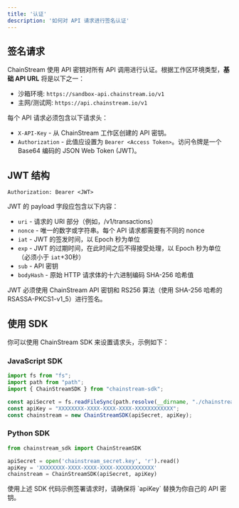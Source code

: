 ```yaml
---
title: '认证'
description: '如何对 API 请求进行签名认证'
---
```


## 签名请求

ChainStream 使用 API 密钥对所有 API 调用进行认证。根据工作区环境类型，**基础 API URL** 将是以下之一：

* 沙箱环境: `https://sandbox-api.chainstream.io/v1`
* 主网/测试网: `https://api.chainstream.io/v1`

每个 API 请求必须包含以下请求头：

* `X-API-Key` - 从 ChainStream 工作区创建的 API 密钥。
* `Authorization` - 此值应设置为 `Bearer <Access Token>`。访问令牌是一个 Base64 编码的 JSON Web Token (JWT)。

## JWT 结构

`Authorization: Bearer <JWT>`

JWT 的 payload 字段应包含以下内容：

* `uri` - 请求的 URI 部分（例如，/v1/transactions）
* `nonce` - 唯一的数字或字符串。每个 API 请求都需要有不同的 nonce
* `iat` - JWT 的签发时间，以 Epoch 秒为单位
* `exp` - JWT 的过期时间，在此时间之后不得接受处理，以 Epoch 秒为单位（必须小于 `iat`+30秒）
* `sub` - API 密钥
* `bodyHash` - 原始 HTTP 请求体的十六进制编码 SHA-256 哈希值

JWT 必须使用 ChainStream API 密钥和 RS256 算法（使用 SHA-256 哈希的 RSASSA-PKCS1-v1_5）进行签名。

## 使用 SDK

你可以使用 ChainStream SDK 来设置请求头，示例如下：

### JavaScript SDK

```javascript
import fs from "fs";
import path from "path";
import { ChainStreamSDK } from "chainstream-sdk";

const apiSecret = fs.readFileSync(path.resolve(__dirname, "./chainstream_secret.key"), "utf8");
const apiKey = "XXXXXXXX-XXXX-XXXX-XXXX-XXXXXXXXXXXX";
const chainstream = new ChainStreamSDK(apiSecret, apiKey);
```

### Python SDK

```python
from chainstream_sdk import ChainStreamSDK

apiSecret = open('chainstream_secret.key', 'r').read()
apiKey = 'XXXXXXXX-XXXX-XXXX-XXXX-XXXXXXXXXXXX'
chainstream = ChainStreamSDK(apiSecret, apiKey)
```

<Note>
使用上述 SDK 代码示例签署请求时，请确保将 `apiKey` 替换为你自己的 API 密钥。
</Note> 